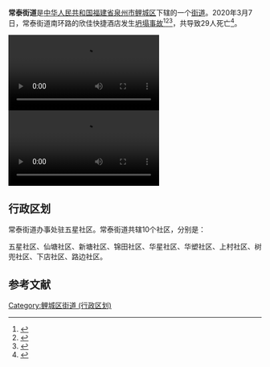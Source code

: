 {{中国乡级行政区
| 行政区全称 = 常泰街道
| 景观照片文件名 = 
| 景观照片描述 = 
| 汉语拼音 = 
| 注音符號 = 
| 上级行政区 = [[福建省|福建省]][[泉州市|泉州市]][[鲤城区|鲤城区]]
| 行政区类别 = [[街道_(行政区划)|街道]]
| 行政区划代码 = 350502008
| 地理坐标 = 
| 总面积 = 
| 户籍人口 =
| 户籍人口年份 =
| 常住人口 = 
| 常住人口年份 = 
| 人口密度 =
| 领导人职务1 = 
| 领导人姓名1 = 
| 领导人职务2 = 
| 领导人姓名2 = 
| 行政区划 = 10个[[社区|社区]]
| 官方网站 = [http://www.qzlc.gov.cn/lwcmsapp/view/ct/index.jsp 泉州市鲤城区常泰街道办事处]
| 政府驻地 =
| 邮政编码 = 
| 毗邻行政区 = 
| 位置图文件名 = 
| 位置图描述 = 
}}

'''常泰街道'''是[[中华人民共和国|中华人民共和国]][[福建省|福建省]][[泉州市|泉州市]][[鲤城区|鲤城区]]下辖的一个[[街道_(行政区划)|街道]]。2020年3月7日，常泰街道南环路的欣佳快捷酒店发生[[2020年泉州欣佳酒店倒塌事故|坍塌事故]]<ref name=dong>{{Cite web|title=官方證實：泉州欣佳酒店倒塌「埋壓70人」！驚悚空拍圖曝光 6樓瞬間變平地|author=許力方|website=ETtoday新聞雲|url=https://www.ettoday.net/news/20200307/1662268.htm|accessdate=2020-03-07|language=zh-Hant|dead-url=no|archive-url=https://archive.today/20200308014716/https://www.ettoday.net/news/20200307/1662268.htm|archive-date=2020-03-08}}</ref><ref>{{cite web|url=http://society.people.com.cn/n1/2020/0307/c1008-31621771.html|title=福建泉州一酒店发生坍塌事故 应急管理部派工作组赶赴现场|website=人民网|language=zh-hans|date=2020-03-07|access-date=2020-03-08|dead-url=no|archive-url=https://web.archive.org/web/20200308013639/http://society.people.com.cn/n1/2020/0307/c1008-31621771.html|archive-date=2020-03-08}}</ref><ref>{{cite web|url=http://www.bjnews.com.cn/news/2020/03/07/700540.html|title=泉州一酒店发生倒塌 目前情况不明，消防已赴救援|website=新京报|date=2020-03-07|access-date=2020-03-08|language=zh-hans|dead-url=no|archive-url=https://web.archive.org/web/20200308013401/http://www.bjnews.com.cn/news/2020/03/07/700540.html|archive-date=2020-03-08}}</ref>，共导致29人死亡<ref name=":2">{{Cite web|url=https://news.ifeng.com/c/7umEYZAmgL2|title=泉州坍塌酒店71名受困者全部搜救完成 29人遇难|website=凤凰网|date=2020-03-12|language=zh-hans|access-date=2020-03-12|dead-url=no|archive-url=https://web.archive.org/web/20200312092916/https://news.ifeng.com/c/7umEYZAmgL2|archive-date=2020-03-12}}</ref>。

[[File:2020年3月_福建泉州一酒店坍塌事故后续：七旬老人当志愿者.webm|thumb]]
[[File:2020年3月_直击福建泉州坍塌酒店第四夜：遇难人数上升至28人.webm|thumb]]
== 行政区划 ==
常泰街道办事处驻五星社区。常泰街道共辖10个社区，分别是：

五星社区、仙塘社区、新塘社区、锦田社区、华星社区、华塑社区、上村社区、树兜社区、下店社区、路边社区。

{{鲤城区行政区划}}
[[Category:鲤城区街道_(行政区划)|Category:鲤城区街道 (行政区划)]]

==参考文献==